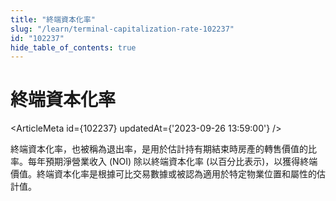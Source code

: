 ```yaml
---
title: "終端資本化率"
slug: "/learn/terminal-capitalization-rate-102237"
id: "102237"
hide_table_of_contents: true
---
```



# 終端資本化率

<ArticleMeta id={102237} updatedAt={'2023-09-26 13:59:00'} />
<div className='border-solid border-b border-t-0 my-4 border-[var(--ifm-color-gray-300)]' />

終端資本化率，也被稱為退出率，是用於估計持有期結束時房產的轉售價值的比率。每年預期淨營業收入 (NOI) 除以終端資本化率 (以百分比表示)，以獲得終端價值。終端資本化率是根據可比交易數據或被認為適用於特定物業位置和屬性的估計值。
